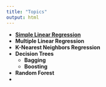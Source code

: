 ```yaml
---
title: "Topics"
output: html
---
```


-   **[Simple Linear Regression](simple_regression/simple_regression_theory.qmd)**
-   **Multiple Linear Regression**
-   **K-Nearest Neighbors Regression**
-   **Decision Trees**
    -   **Bagging**
    -   **Boosting**
-   **Random Forest**
-   
